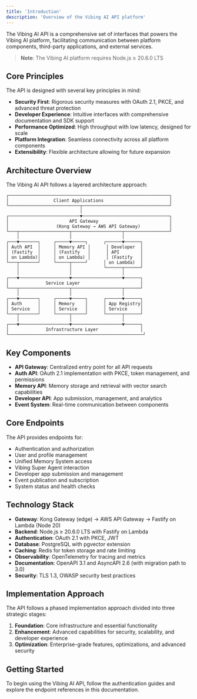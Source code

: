```yaml
---
title: 'Introduction'
description: 'Overview of the Vibing AI API platform'
---
```


The Vibing AI API is a comprehensive set of interfaces that powers the Vibing AI platform, facilitating communication between platform components, third-party applications, and external services.

> **Note**: The Vibing AI platform requires Node.js ≥ 20.6.0 LTS

## Core Principles

The API is designed with several key principles in mind:

- **Security First**: Rigorous security measures with OAuth 2.1, PKCE, and advanced threat protection
- **Developer Experience**: Intuitive interfaces with comprehensive documentation and SDK support
- **Performance Optimized**: High throughput with low latency, designed for scale
- **Platform Integration**: Seamless connectivity across all platform components
- **Extensibility**: Flexible architecture allowing for future expansion

## Architecture Overview

The Vibing AI API follows a layered architecture approach:

```
┌─────────────────────────────────────────────────────────────┐
│                 Client Applications                         │
└───────────────────────────┬─────────────────────────────────┘
                            │
┌───────────────────────────▼─────────────────────────────────┐
│                       API Gateway                           │
│                  (Kong Gateway → AWS API Gateway)           │
└───┬───────────────────┬───────────────────┬─────────────────┘
    │                   │                   │
┌───▼───────┐     ┌─────▼─────┐      ┌──────▼──────┐
│ Auth API  │     │ Memory API │      │ Developer  │
│ (Fastify  │     │ (Fastify   │      │ API        │
│ on Lambda)│     │ on Lambda) │      │ (Fastify   │
└───┬───────┘     └─────┬─────┘      │ on Lambda)  │
    │                   │            └──────┬──────┘
    │                   │                   │
┌───▼───────────────────▼───────────────────▼──────┐
│              Service Layer                       │
└───┬───────────────────┬───────────────────┬──────┘
    │                   │                   │
┌───▼───────┐     ┌─────▼─────┐      ┌──────▼──────┐
│ Auth      │     │ Memory    │      │ App Registry│
│ Service   │     │ Service   │      │ Service     │
└───┬───────┘     └─────┬─────┘      └──────┬──────┘
    │                   │                   │
┌───▼───────────────────▼───────────────────▼──────┐
│              Infrastructure Layer                │
└───────────────────────────────────────────────────┘
```

## Key Components

- **API Gateway**: Centralized entry point for all API requests
- **Auth API**: OAuth 2.1 implementation with PKCE, token management, and permissions
- **Memory API**: Memory storage and retrieval with vector search capabilities
- **Developer API**: App submission, management, and analytics
- **Event System**: Real-time communication between components

## Core Endpoints

The API provides endpoints for:

- Authentication and authorization
- User and profile management
- Unified Memory System access
- Vibing Super Agent interaction
- Developer app submission and management
- Event publication and subscription
- System status and health checks

## Technology Stack

- **Gateway**: Kong Gateway (edge) → AWS API Gateway → Fastify on Lambda (Node 20)
- **Backend**: Node.js ≥ 20.6.0 LTS with Fastify on Lambda
- **Authentication**: OAuth 2.1 with PKCE, JWT
- **Database**: PostgreSQL with pgvector extension
- **Caching**: Redis for token storage and rate limiting
- **Observability**: OpenTelemetry for tracing and metrics
- **Documentation**: OpenAPI 3.1 and AsyncAPI 2.6 (with migration path to 3.0)
- **Security**: TLS 1.3, OWASP security best practices

## Implementation Approach

The API follows a phased implementation approach divided into three strategic stages:

1. **Foundation**: Core infrastructure and essential functionality
2. **Enhancement**: Advanced capabilities for security, scalability, and developer experience
3. **Optimization**: Enterprise-grade features, optimizations, and advanced security

## Getting Started

To begin using the Vibing AI API, follow the authentication guides and explore the endpoint references in this documentation.
